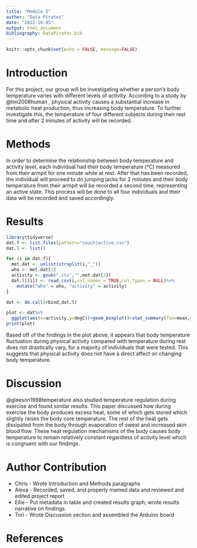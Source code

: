 ```yaml
---
title: "Module 5"
author: "Data Pirates"
date: "2022-10-05"
output: html_document
bibliography: DataPirates.bib
---
```


```r
knitr::opts_chunk$set(echo = FALSE, message=FALSE)
```

# Introduction
For this project, our group will be investigating whether a person's body temperature varies with different levels of activity. According to a study by @lim2008human , physical activity causes a substantial increase in metabolic heat production, thus increasing body temperature. To further investigate this, the temperature of four different subjects during their rest time and after 2 minutes of activity will be recorded. 

# Methods
In order to determine the relationship between body temperature and activity level, each individual had their body temperature (°C) measured from their armpit for one minute while at rest. After that has been recorded, the individual will proceed to do jumping jacks for 2 minutes and their body temperature from their armpit will be recorded a second time, representing an active state. This process will be done to all four individuals and their data will be recorded and saved accordingly. 

# Results
```r
library(tidyverse)
dat.f <- list.files(pattern="couch|active.csv")
dat.l <- list()
```
```r
for (i in dat.f){
  met.dat <- unlist(strsplit(i,"_"))
  who <- met.dat[1]
  activity <- gsub(".csv","",met.dat[2])
  dat.l[[i]] <- read_csv(i,col_names = TRUE,col_types = NULL)%>%
    mutate("who" = who, "activity" = activity)
}
```
```r
dat <- do.call(rbind,dat.l)

```
```r
plot <- dat%>%
  ggplot(aes(x=activity,y=degC))+geom_boxplot()+stat_summary(fun=mean,geom="point",size=3)+geom_errorbar(aes(ymin=degC-sd(degC), ymax=degC+sd(degC)),width=.002)+ylab("Body Temperature (Degrees Celsius)")+facet_grid(.~who)
print(plot)
```

Based off of the findings in the plot above, it appears that body temperature fluctuation during physical activity compared with temperature during rest does not drastically vary, for a majority of individuals that were tested. This suggests that physical activity does not have a direct affect on changing body temperature. 

# Discussion
@gleeson1998temperature also studied temperature regulation during exercise and found similar results. This paper discussed how during exercise the body produces excess heat, some of which gets stored which slightly raises the body core temperature. The rest of the heat gets dissipated from the body through evaporation of sweat and increased skin blood flow. These heat regulation mechanisms of the body causes body temperature to remain relatively constant regardless of activity level which is congruent with our findings.

# Author Contribution
* Chris - Wrote Introduction and Methods paragraphs
* Alexa - Recorded, saved, and properly mamed data and reviewed and edited project report
* Ellie - Put metadata in table and created results graph; wrote results narrative on findings. 
* Tori - Wrote Discussion section and assembled the Arduino board

# References
